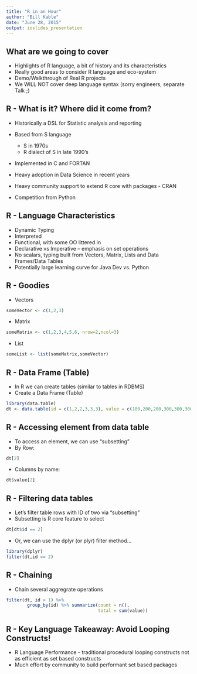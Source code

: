 ```yaml
---
title: "R in an Hour"
author: "Bill Kable"
date: "June 28, 2015"
output: ioslides_presentation
---
```


## What are we going to cover

- Highlights of R language, a bit of history and its characteristics
- Really good areas to consider R language and eco-system
- Demo/Walkthrough of Real R projects
- We WILL NOT cover deep language syntax (sorry engineers, separate Talk ;)

## R - What is it? Where did it come from?

- Historically a DSL for Statistic analysis and reporting
- Based from S language

    - S in 1970s
    - R dialect of S in late 1990's
        
- Implemented in C and FORTAN
- Heavy adoption in Data Science in recent years
- Heavy community support to extend R core with packages - CRAN
- Competition from Python

## R - Language Characteristics
- Dynamic Typing
- Interpreted
- Functional, with some OO littered in
- Declarative vs Imperative -- emphasis on set operations
- No scalars, typing built from Vectors, Matrix, Lists and Data Frames/Data Tables
- Potentially large learning curve for Java Dev vs. Python

## R - Goodies
- Vectors

```r
someVector <- c(1,2,3)
```

- Matrix

```r
someMatrix <- c(1,2,3,4,5,6, nrow=2,ncol=3)
```

- List

```r
someList <- list(someMatrix,someVector)
```

## R - Data Frame (Table)
- In R we can create tables (similar to tables in RDBMS)
- Create a Data Frame (Table)

```r
library(data.table)
dt <- data.table(id = c(1,2,2,3,3,3), value = c(100,200,200,300,300,300))
```

## R - Accessing element from data table
- To access an element, we can use "subsetting"
- By Row:
```r
dt[2]
```
- Columns by name:
```r
dt$value[2]
```

## R - Filtering data tables
- Let's filter table rows with ID of two via "subsetting"
- Subsetting is R core feature to select

```r
dt[dt$id == 2]
```
- Or, we can use the dplyr (or plyr) filter method...
```r
library(dplyr)
filter(dt,id == 2)
```

## R - Chaining
- Chain several aggregrate operations
```r
filter(dt, id > 1) %>%
        group_by(id) %>% summarize(count = n(),
                                   total = sum(value))
```

## R - Key Language Takeaway: Avoid Looping Constructs!
- R Language Performance - traditional procedural looping constructs not as efficient as set based constructs
- Much effort by community to build performant set based packages
